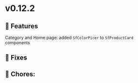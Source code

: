 
<Meta title="Releases/v0.12.x - Latest/v0.12.2 - Latest/Change log" />

# v0.12.2

## 🚀 Features

Category and Home page: added `SfColorPicer` to `SfProductCard` components


## 🐛 Fixes


## 🧹 Chores:
